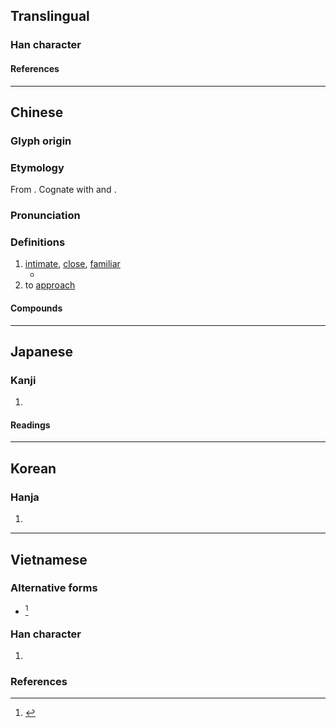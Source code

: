 {{also|昵}}
{{character info/new}}
==Translingual==

===Han character===
{{Han char|rn=72|rad=日|as=11|sn=15|four=61016|canj=ASTR|ids=⿰日匿}}

====References====
{{Han ref|kx=0499.250|dkj=14132|dj=0868.310|hdz=21528.040|uh=66B1}}

----

==Chinese==
{{zh-forms|s=昵}}

===Glyph origin===
{{Han etym}}

===Etymology===
From {{inh|zh|sit-pro|*s-naːj ~ s-nej||to be near, close}}. Cognate with {{cog|my|နီ||near}} and {{cog|bo|ཉེ་བ||near}}.

===Pronunciation===
{{zh-pron
|m=nì
|c=nik1,nik6
|h=pfs=
|md=
|mn=li̍t
|w=
|mc=y
|oc=y
|cat=a,v
}}

===Definitions===
{{zh-hanzi}}

# [[intimate]], [[close]], [[familiar]]
#* {{zh-x|公 曰：“不 義 不 暱，厚 將 崩。”|The lord said: "Not righteous (towards his lord) and not '''close''' (to his elder brother), when he expands his territory, he will fall."|ref=Zuozhuan}}
# to [[approach]]

====Compounds====
{{zh-der|私暱|暱稱|狎暱|暱愛|親暱}}

----

==Japanese==

===Kanji===
{{ja-kanji|grade=|rs=日11}}

# {{rfdef|ja|sort=日11}}

====Readings====
{{ja-readings
|goon=にち, ね, ねい
|kanon=じつ, でい
|kun=ちかづ-く<ちかづ-く
}}

----

==Korean==

===Hanja===
{{ko-hanja|hangeul=[[닐]]>[[일]]|eumhun=|rv=nil>il|mr=nil>il|y=nil>il}}

# {{rfdef|ko|sort=日11}}

----

==Vietnamese==

===Alternative forms===
* {{alter|vi|{{vi-l|昵|nặc}}}}<ref name=gdhn>{{vi-ref|Trần (2004).}}</ref>

===Han character===
{{vi-readings|rs=日11
|hanviet=nặc-gdhn
}}

# {{han tu form of|nặc|[[intimate]]; [[close]]}}

===References===
<references/>